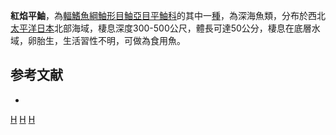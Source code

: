 {{Speciesbox
| taxon = Sebastes flammeus
| image = Sebastes flammeus Stuffed specimen.jpg
| status = NE
| status_system = IUCN3.1
| binomial_authority =  [[Jordan|Jordan]] & [[Starks|Starks]], 1904
| synonyms = *''Sebastodes flammeus, Jordan & Starks, 1904''
}}

'''紅焰平鮋'''，為[[輻鰭魚綱|輻鰭魚綱]][[鮋形目|鮋形目]][[鮋亞目|鮋亞目]][[平鮋科|平鮋科]]的其中一[[種|種]]，為深海魚類，分布於西北[[太平洋|太平洋]][[日本|日本]]北部海域，棲息深度300-500公尺，體長可達50公分，棲息在底層水域，卵胎生，生活習性不明，可做為食用魚。

==参考文献==
*{{FishBase_species|genus=Sebastes|species=flammeus|year=2014|month=6}}

{{taxonbar}}
[[Category:食用魚|H]]
[[Category:平鮋屬|H]]
[[Category:1904年描述的魚類|H]]